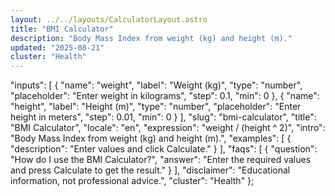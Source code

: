 ```yaml
---
layout: ../../layouts/CalculatorLayout.astro
title: "BMI Calculator"
description: "Body Mass Index from weight (kg) and height (m)."
updated: "2025-08-21"
cluster: "Health"
---
```



  "inputs": [
    {
      "name": "weight",
      "label": "Weight (kg)",
      "type": "number",
      "placeholder": "Enter weight in kilograms",
      "step": 0.1,
      "min": 0
    },
    {
      "name": "height",
      "label": "Height (m)",
      "type": "number",
      "placeholder": "Enter height in meters",
      "step": 0.01,
      "min": 0
    }
  ],
  "slug": "bmi-calculator",
  "title": "BMI Calculator",
  "locale": "en",
  "expression": "weight / (height ^ 2)",
  "intro": "Body Mass Index from weight (kg) and height (m).",
  "examples": [
    {
      "description": "Enter values and click Calculate."
    }
  ],
  "faqs": [
    {
      "question": "How do I use the BMI Calculator?",
      "answer": "Enter the required values and press Calculate to get the result."
    }
  ],
  "disclaimer": "Educational information, not professional advice.",
  "cluster": "Health"
};

<Calculator schema={schema} />
